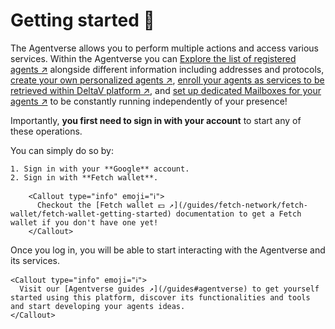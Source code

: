 
# Getting started 🎯

The Agentverse allows you to perform multiple actions and access various services. Within the Agentverse you can [Explore the list of registered agents ↗️](/concepts/agent-services/agent-explorer) alongside different information including addresses and protocols, [create your own personalized agents ↗️](/concepts/agent-services/agent-hosting), [enroll your agents as services to be retrieved within DeltaV platform ↗️](/guides/agentverse/registering-agent-services), and [set up dedicated Mailboxes for your agents ↗️](/concepts/agent-services/agent-mail) to be constantly running independently of your presence!

Importantly, **you first need to sign in with your account** to start any of these operations.

You can simply do so by:

    1. Sign in with your **Google** account.
    2. Sign in with **Fetch wallet**.

        <Callout type="info" emoji="ℹ️">
          Checkout the [Fetch wallet 💵 ↗️](/guides/fetch-network/fetch-wallet/fetch-wallet-getting-started) documentation to get a Fetch wallet if you don't have one yet!
        </Callout>

Once you log in, you will be able to start interacting with the Agentverse and its services.

    <Callout type="info" emoji="ℹ️">
      Visit our [Agentverse guides ↗️](/guides#agentverse) to get yourself started using this platform, discover its functionalities and tools and start developing your agents ideas.
    </Callout>